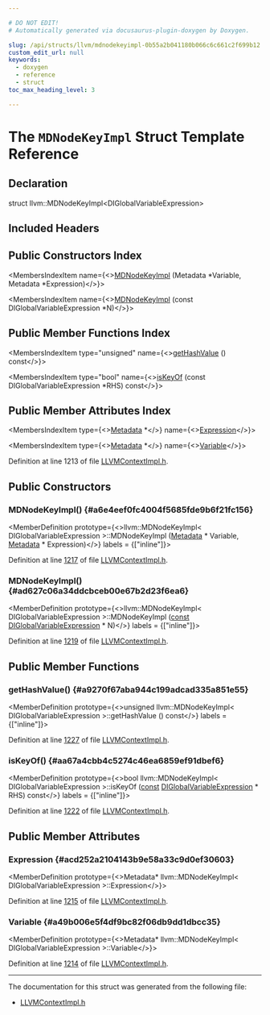 ```yaml
---

# DO NOT EDIT!
# Automatically generated via docusaurus-plugin-doxygen by Doxygen.

slug: /api/structs/llvm/mdnodekeyimpl-0b55a2b041180b066c6c661c2f699b12
custom_edit_url: null
keywords:
  - doxygen
  - reference
  - struct
toc_max_heading_level: 3

---
```





# The `MDNodeKeyImpl` Struct Template Reference

<DoxygenPage pluginConfig={pluginConfig}>



## Declaration

<CodeBlock>struct llvm::MDNodeKeyImpl&lt;DIGlobalVariableExpression&gt;</CodeBlock>

## Included Headers

<IncludesList>
<IncludesListItem
  filePath="IR/LLVMContextImpl.h"
  permalink="/docs/api/files/lib/lib/ir/llvmcontextimpl-h"
  isLocal="true" />
</IncludesList>

## Public Constructors Index

<MembersIndex>

<MembersIndexItem
  name={<><a href="#a6e4eef0fc4004f5685fde9b6f21fc156">MDNodeKeyImpl</a> (Metadata &#42;Variable, Metadata &#42;Expression)</>}>
</MembersIndexItem>

<MembersIndexItem
  name={<><a href="#ad627c06a34ddcbceb00e67b2d23f6ea6">MDNodeKeyImpl</a> (const DIGlobalVariableExpression &#42;N)</>}>
</MembersIndexItem>

</MembersIndex>

## Public Member Functions Index

<MembersIndex>

<MembersIndexItem
  type="unsigned"
  name={<><a href="#a9270f67aba944c199adcad335a851e55">getHashValue</a> () const</>}>
</MembersIndexItem>

<MembersIndexItem
  type="bool"
  name={<><a href="#aa67a4cbb4c5274c46ea6859ef91dbef6">isKeyOf</a> (const DIGlobalVariableExpression &#42;RHS) const</>}>
</MembersIndexItem>

</MembersIndex>

## Public Member Attributes Index

<MembersIndex>

<MembersIndexItem
  type={<><a href="/docs/api/classes/llvm/metadata">Metadata</a> &#42;</>}
  name={<><a href="#acd252a2104143b9e58a33c9d0ef30603">Expression</a></>}>
</MembersIndexItem>

<MembersIndexItem
  type={<><a href="/docs/api/classes/llvm/metadata">Metadata</a> &#42;</>}
  name={<><a href="#a49b006e5f4df9bc82f06db9dd1dbcc35">Variable</a></>}>
</MembersIndexItem>

</MembersIndex>


Definition at line 1213 of file <a href="/docs/api/files/lib/lib/ir/llvmcontextimpl-h">LLVMContextImpl.h</a>.

<SectionDefinition>

## Public Constructors

### MDNodeKeyImpl() {#a6e4eef0fc4004f5685fde9b6f21fc156}

<MemberDefinition
  prototype={<>llvm::MDNodeKeyImpl&lt; DIGlobalVariableExpression &gt;::MDNodeKeyImpl (<a href="/docs/api/classes/llvm/metadata">Metadata</a> &#42; Variable, <a href="/docs/api/classes/llvm/metadata">Metadata</a> &#42; Expression)</>}
  labels = {["inline"]}>

Definition at line <a href="/docs/api/files/lib/lib/ir/llvmcontextimpl-h/#l01217">1217</a> of file <a href="/docs/api/files/lib/lib/ir/llvmcontextimpl-h">LLVMContextImpl.h</a>.
</MemberDefinition>

### MDNodeKeyImpl() {#ad627c06a34ddcbceb00e67b2d23f6ea6}

<MemberDefinition
  prototype={<>llvm::MDNodeKeyImpl&lt; DIGlobalVariableExpression &gt;::MDNodeKeyImpl (<a href="/docs/api/files/lib/lib/target/lib/target/aarch64/aarch64promoteconstant-cpp/#a90f8350fecae261c25be85d38b451bff">const</a> <a href="/docs/api/classes/llvm/diglobalvariableexpression">DIGlobalVariableExpression</a> &#42; N)</>}
  labels = {["inline"]}>

Definition at line <a href="/docs/api/files/lib/lib/ir/llvmcontextimpl-h/#l01219">1219</a> of file <a href="/docs/api/files/lib/lib/ir/llvmcontextimpl-h">LLVMContextImpl.h</a>.
</MemberDefinition>

</SectionDefinition>

<SectionDefinition>

## Public Member Functions

### getHashValue() {#a9270f67aba944c199adcad335a851e55}

<MemberDefinition
  prototype={<>unsigned llvm::MDNodeKeyImpl&lt; DIGlobalVariableExpression &gt;::getHashValue () const</>}
  labels = {["inline"]}>

Definition at line <a href="/docs/api/files/lib/lib/ir/llvmcontextimpl-h/#l01227">1227</a> of file <a href="/docs/api/files/lib/lib/ir/llvmcontextimpl-h">LLVMContextImpl.h</a>.
</MemberDefinition>

### isKeyOf() {#aa67a4cbb4c5274c46ea6859ef91dbef6}

<MemberDefinition
  prototype={<>bool llvm::MDNodeKeyImpl&lt; DIGlobalVariableExpression &gt;::isKeyOf (<a href="/docs/api/files/lib/lib/target/lib/target/aarch64/aarch64promoteconstant-cpp/#a90f8350fecae261c25be85d38b451bff">const</a> <a href="/docs/api/classes/llvm/diglobalvariableexpression">DIGlobalVariableExpression</a> &#42; RHS) const</>}
  labels = {["inline"]}>

Definition at line <a href="/docs/api/files/lib/lib/ir/llvmcontextimpl-h/#l01222">1222</a> of file <a href="/docs/api/files/lib/lib/ir/llvmcontextimpl-h">LLVMContextImpl.h</a>.
</MemberDefinition>

</SectionDefinition>

<SectionDefinition>

## Public Member Attributes

### Expression {#acd252a2104143b9e58a33c9d0ef30603}

<MemberDefinition
  prototype={<>Metadata&#42; llvm::MDNodeKeyImpl&lt; DIGlobalVariableExpression &gt;::Expression</>}>

Definition at line <a href="/docs/api/files/lib/lib/ir/llvmcontextimpl-h/#l01215">1215</a> of file <a href="/docs/api/files/lib/lib/ir/llvmcontextimpl-h">LLVMContextImpl.h</a>.
</MemberDefinition>

### Variable {#a49b006e5f4df9bc82f06db9dd1dbcc35}

<MemberDefinition
  prototype={<>Metadata&#42; llvm::MDNodeKeyImpl&lt; DIGlobalVariableExpression &gt;::Variable</>}>

Definition at line <a href="/docs/api/files/lib/lib/ir/llvmcontextimpl-h/#l01214">1214</a> of file <a href="/docs/api/files/lib/lib/ir/llvmcontextimpl-h">LLVMContextImpl.h</a>.
</MemberDefinition>

</SectionDefinition>

<hr/>

The documentation for this struct was generated from the following file:

<ul>
<li><a href="/docs/api/files/lib/lib/ir/llvmcontextimpl-h">LLVMContextImpl.h</a></li>
</ul>

</DoxygenPage>
